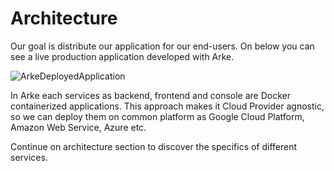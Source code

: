 # Architecture
Our goal is distribute our application for our end-users. On below you can see a live production application developed
with Arke.

![ArkeDeployedApplication](/architecture/architecture_deployment_1.png)

In Arke each services as backend, frontend and console are Docker containerized applications. This approach makes it
Cloud Provider agnostic, so we can deploy them on common platform as Google Cloud Platform, Amazon Web Service, Azure etc.

Continue on architecture section to discover the specifics of different services.

